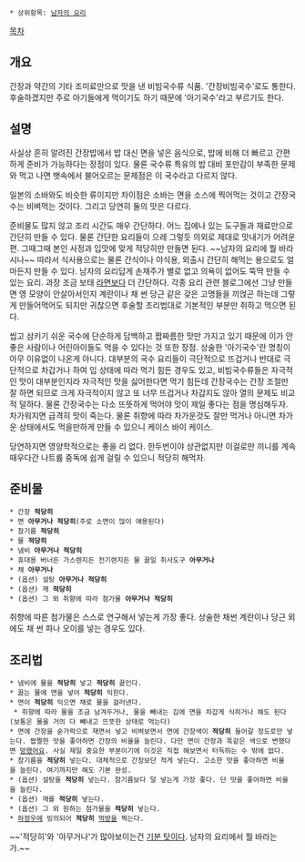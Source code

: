  * 상위항목: [[남자의 요리]]

[[목차]]

== 개요 ==
간장과 약간의 기타 조미료만으로 맛을 낸 비빔국수류 식품. '간장비빔국수'로도 통한다. 후술하겠지만 주로 아기들에게 먹이기도 하기 때문에 '아기국수'라고 부르기도 한다.

== 설명 ==
사실상 흔히 알려진 간장밥에서 밥 대신 면을 넣은 음식으로, 밥에 비해 더 빠르고 간편하게 준비가 가능하다는 장점이 있다. 물론 국수류 특유의 밥 대비 포만감이 부족한 문제와 먹고 나면 뱃속에서 불어오르는 문제점은 이 국수라고 다르지 않다.

일본의 소바와도 비슷한 류이지만 차이점은 소바는 면을 소스에 찍어먹는 것이고 간장국수는 비벼먹는 것이다. 그리고 당연히 둘의 맛은 다르다.

준비물도 많지 않고 조리 시간도 매우 간단하다. 어느 집에나 있는 도구들과 재료만으로 간단히 만들 수 있다. 물론 간단한 요리들이 으레 그렇듯 의외로 제대로 맛내기가 어려운 편. 그때그때 본인 사정과 입맛에 맞게 적당히만 만들면 된다. ~~남자의 요리에 뭘 바라시나~~ 따라서 식사용으로는 물론 간식이나 야식용, 외출시 간단히 해먹는 용으로도 얼마든지 만들 수 있다. 남자의 요리답게 손재주가 별로 없고 의욕이 없어도 뚝딱 만들 수 있는 요리. 과장 조금 보태 [[라면]]보다 더 간단하다. 각종 요리 관련 블로그에선 그냥 만들면 영 모양이 안살아서인지 계란이나 채 썬 당근 같은 갖은 고명들을 끼얹곤 하는데 그렇게 만들어먹어도 되지만 귀찮으면 후술할 조리법대로 기본적인 부분만 취하고 먹으면 된다.

씹고 삼키기 쉬운 국수에 단순하게 담백하고 짭짜름한 맛만 가지고 있기 때문에 이가 안좋은 사람이나 어린아이들도 먹을 수 있다는 것 또한 장점. 상술한 '아기국수'란 명칭이 아무 이유없이 나온게 아니다. 대부분의 국수 요리들이 극단적으로 뜨겁거나 반대로 극단적으로 차갑거나 하여 입 상태에 따라 먹기 힘든 경우도 있고, 비빔국수류들은 자극적인 맛이 대부분인지라 자극적인 맛을 싫어한다면 먹기 힘든데 간장국수는 간장 조절만 잘 하면 되므로 크게 자극적이지 않고 또 너무 뜨겁거나 차갑지도 않아 열의 문제도 비교적 덜하다. 물론 간장국수는 다소 뜨뜻하게 먹어야 맛이 제일 좋다는 점을 명심해두자. 차가워지면 급격히 맛이 죽는다. 물론 취향에 따라 차가운것도 잘만 먹거나 아니면 차가운 상태에서도 먹을만하게 만들 수 있으니 케이스 바이 케이스.

당연하지면 영양학적으로는 좋을 리 없다. 한두번이야 상관없지만 이걸로만 끼니를 계속 때우다간 나트륨 중독에 쉽게 걸릴 수 있으니 적당히 해먹자.

== 준비물 ==
 * 간장 '''적당히'''
 * 면 '''아무거나 적당히'''(주로 소면이 많이 애용된다)
 * 참기름 '''적당히'''
 * 물 '''적당히'''
 * 냄비 '''아무거나 적당히'''
 * 휴대용 버너든 가스렌지든 전기렌지든 물 끓일 취사도구 '''아무거나'''
 * 채 '''아무거나'''
 * (옵션) 설탕 '''아무거나 적당히'''
 * (옵션) 깨 '''적당히'''
 * (옵션) 그 외 취향에 따라 첨가물 '''아무거나 적당히'''

취향에 따른 첨가물은 스스로 연구해서 넣는게 가장 좋다. 상술한 채썬 계란이나 당근 외에도 채 썬 파나 오이를 넣는 경우도 있다.

== 조리법 ==
 * 냄비에 물을 '''적당히''' 넣고 '''적당히''' 끓인다.
 * 끓는 물에 면을 넣어 '''적당히''' 익힌다.
 * 면이 '''적당히''' 익으면 채로 물을 걸러낸다.
  * 취향에 따라 물을 조금 남겨두거나, 물을 빼내는 김에 면을 차갑게 식히거나 해도 된다(보통은 물을 거의 다 빼내고 뜨뜻한 상태로 먹는다)
 * 면에 간장을 숟가락으로 재면서 넣고 비벼보면서 면에 간장색이 '''적당히''' 들어갈 정도로만 넣는다. 짭짤한 맛을 좋아하면 간장의 비율을 늘린다. 다만 면이 간장과 똑같은 색으로 변했다면 [[망했어요]]. 사실 제일 중요한 부분이기에 이것은 직접 해보면서 터득하는 수 밖에 없다.
 * 참기름을 '''적당히''' 넣는다. 대체적으로 간장보단 적게 넣는다. 고소한 맛을 좋아하면 비율을 늘린다. 여기까지만 해도 기본 완성.
 * (옵션) 설탕을 '''적당히''' 넣는다. 참기름보다 덜 넣는게 가장 좋다. 단 맛을 좋아하면 비율을 늘린다.
 * (옵션) 깨를 '''적당히''' 넣는다.
 * (옵션) 그 외 원하는 첨가물을 '''적당히''' 넣는다.
 * [[하정우]]에 빙의되어 '''적당히''' [[먹방]]을 찍는다.

~~'적당히'와 '아무거나'가 많아보이는건 [[기분 탓]]이다. 남자의 요리에서 뭘 바라는가.~~
